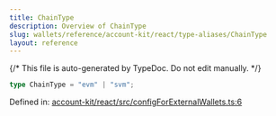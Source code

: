 ```yaml
---
title: ChainType
description: Overview of ChainType
slug: wallets/reference/account-kit/react/type-aliases/ChainType
layout: reference
---
```


{/* This file is auto-generated by TypeDoc. Do not edit manually. */}

```ts
type ChainType = "evm" | "svm";
```

Defined in: [account-kit/react/src/configForExternalWallets.ts:6](https://github.com/alchemyplatform/aa-sdk/blob/dc58c113ff1eeb06d4b3f76c505cbbaad47db8fc/account-kit/react/src/configForExternalWallets.ts#L6)
